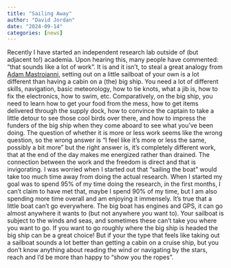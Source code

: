 ```yaml
---
title: "Sailing Away"
author: "David Jordan"
date: "2024-09-14"
categories: [news]
---
```


Recently I have started an independent research lab outside of (but adjacent to!) academia. Upon hearing this, many people have commented: “that sounds like a lot of work”. It is and it isn’t, to steal a great analogy from [Adam Mastroianni](https://www.experimental-history.com/p/lets-build-a-fleet-and-change-the), setting out on a little sailboat of your own is a lot different than having a cabin on a (the) big ship. You need a lot of different skills, navigation, basic meteorology, how to tie knots, what a jib is, how to fix the electronics, how to swim, etc. Comparatively, on the big ship, you need to learn how to get your food from the mess, how to get items delivered through the supply dock, how to convince the captain to take a little detour to see those cool birds over there, and how to impress the funders of the big ship when they come aboard to see what you’ve been doing.  The question of whether it is more or less work seems like the wrong question, so the wrong answer is “I feel like it’s more or less the same, possibly a bit more” but the right answer is, it’s completely different work, that at the end of the day makes me energized rather than drained. The connection between the work and the freedom is direct and that is invigorating. I was worried when I started out that “sailing the boat” would take too much time away from doing the actual research. When I started my goal was to spend 95% of my time doing the research, in the first months, I can’t claim to have met that, maybe I spend 90% of my time, but I am also spending more time overall and am enjoying it immensely. It’s true that a little boat can’t go everywhere. The big boat has engines and GPS, it can go almost anywhere it wants to (but not anywhere *you* want to). Your sailboat is subject to the winds and seas, and sometimes these can’t take you where you want to go. If you want to go roughly where the big ship is headed the big ship can be a great choice! But if your the type that feels like taking out a sailboat sounds a lot better than getting a cabin on a cruise ship, but you don’t know anything about reading the wind or navigating by the stars, reach and I’d be more than happy to “show you the ropes”.
